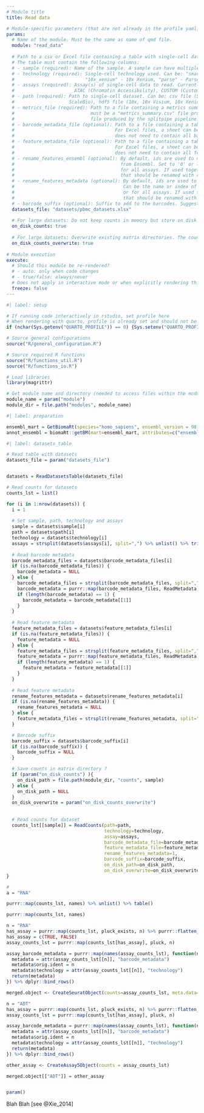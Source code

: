 ```yaml
---
# Module title
title: Read data

# Module-specific parameters (that are not already in the profile yaml)
params:
  # Name of the module. Must be the same as name of qmd file.
  module: "read_data"
  
  # Path to a csv or Excel file containing a table with single-cell datasets. For Excel files, a sheet can be specified by appending ':<sheet_number>'.
  # The table must contain the following columns:
  # - sample (required): Name of the sample. A sample can have multiple single-cell datasets.
  # - technology (required): Single-cell technology used. Can be: "smartseq2" - Smartseq2, "smartseq3" - Smartseq3, "10x" - 10x, "10x_visium" - 10x Visium, 
  #                          "10x_xenium" - 10x Xenium, "parse" - Parse Biosciences, "scale" - ScaleBio.
  # - assays (required): Assay(s) of single-cell data to read. Currently supported are: RNA (Gene Expression), ADT (Antibody Protein Capture) and 
  #                      ATAC (Chromatin Accessibility), CUSTOM (Custom). Multiple assays can be specified comma-separated.
  # - path (required): Path to single-cell dataset. Can be: csv file (Smartseq2/3), mtx matrix market directory (10x, 10x Visium, 10x Xenium, Parse Biosciences,
  #                    ScaleBio), hdf5 file (10x, 10x Visium, 10x Xenium), h5ad file (Parse Biosciences).
  # - metrics_file (required): Path to a file containing a metrics summary table. For Smartseq2/3, this can be any table. For 10x, 10x Visium or 10x Xenium, this 
  #                            must be a "metrics_summary.csv" file produced by the Cellranger pipelines. For Parse Biosciences, this must be a "analysis_summary.csv"
  #                            file produced by the splitpipe pipeline. For ScaleBio, this must be a "*.reportStatistics.csv" file produced by the scalerna pipeline.
  # - barcode_metadata_file (optional): Path to a file containing a table of additional barcode metadata. Can be: a csv, Excel or an R table saved as rds file. 
  #                                     For Excel files, a sheet can be specified by appending ':<sheet_number>'. First column must contain the barcode. Table
  #                                     does not need to contain all barcodes.
  # - feature_metadata_file (optional): Path to a file containing a table of additional feature metadata. Can be: a csv, Excel or an R table saved as rds file. 
  #                                     For Excel files, a sheet can be specified by appending ':<sheet_number>'. First column must contain the feature id. Table
  #                                     does not need to contain all features.
  # - rename_features_ensembl (optional): By default, ids are used to name features (first column). For gene features, set to '1' to fetch gene names (and more annotation)
  #                                       from Ensembl. Set to '0' or leave empty to deactivate. If multiple assays are read, this option can be specified either once or 
  #                                       for all assays. If used together with rename_features_metadata, then rename_features_metadata must be set '1' for all assays 
  #                                       that should be renamed with rename_features_ensembl.
  # - rename_features_metadata (optional): By default, ids are used to name features (first column). This column controls how to rename the features using metadata. 
  #                                        Can be the name or index of a feature  metadata column. If multiple assays are read, this option can be specified either once 
  #                                        or for all assays. If used together with rename_features_ensembl, then rename_features_metadata must be set '1' for all assays 
  #                                        that should be renamed with rename_features_ensembl.
  # - barcode_suffix (optional): Suffix to add to the barcodes. Suggestion is to use '-1', '-2', etc. If not set, no suffixes are added.
  datasets_file: "datasets/pbmc_datasets.xlsx"
  
  # For large datasets: Do not keep counts in memory but store on disk in matrix directories. Computations will access only the relevant parts of the data. TThis will create a a 'counts' directory within the module directory with one matrix directory per sample and assay.
  on_disk_counts: true
  
  # For large datasets: Overwrite existing matrix directories. The counts files will still be read though.
  on_disk_counts_overwrite: true
  
# Module execution
execute:
  # Should this module be re-rendered?
  # - auto: only when code changes
  # - true/false: always/never
  # Does not apply in interactive mode or when explicitly rendering this document via in rstudio
  freeze: false
---
```


```r
#| label: setup

# If running code interactively in rstudio, set profile here
# When rendering with quarto, profile is already set and should not be overwritten
if (nchar(Sys.getenv("QUARTO_PROFILE")) == 0) {Sys.setenv("QUARTO_PROFILE" = "default")}

# Source general configurations
source("R/general_configuration.R")

# Source required R functions
source("R/functions_util.R")
source("R/functions_io.R")

# Load libraries
library(magrittr)

# Get module name and directory (needed to access files within the module directory)
module_name = param("module")
module_dir = file.path("modules", module_name)
```

```r
#| label: preparation

ensembl_mart = GetBiomaRt(species="homo_sapiens", ensembl_version = 98)
annot_ensembl = biomaRt::getBM(mart=ensembl_mart, attributes=c("ensembl_gene_id", "external_gene_name", "chromosome_name", "start_position", "end_position", "gene_biotype", "description"), useCache=FALSE)

```

```r
#| label: datasets_table

# Read table with datasets
datasets_file = param("datasets_file")


datasets = ReadDatasetsTable(datasets_file)

```


```r
# Read counts for datasets
counts_lst = list()

for (i in 1:nrow(datasets)) {
  i = 1
  
  # Set sample, path, technology and assays
  sample = datasets$sample[i]
  path = datasets$path[i]
  technology = datasets$technology[i]
  assays = strsplit(datasets$assays[i], split=",") %>% unlist() %>% trimws()
  
  # Read barcode metadata
  barcode_metadata_files = datasets$barcode_metadata_files[i]
  if (is.na(barcode_metadata_files)) {
    barcode_metadata = NULL
  } else {
    barcode_metadata_files = strsplit(barcode_metadata_files, split=",")  %>% unlist() %>% trimws()
    barcode_metadata = purrr::map(barcode_metadata_files, ReadMetadata)
    if (length(barcode_metadata) == 1) {
      barcode_metadata = barcode_metadata[[1]]
    }
  }
  
  # Read feature metadata
  feature_metadata_files = datasets$feature_metadata_files[i]
  if (is.na(feature_metadata_files)) {
    feature_metadata = NULL
  } else {
    feature_metadata_files = strsplit(feature_metadata_files, split=",")  %>% unlist() %>% trimws()
    feature_metadata = purrr::map(feature_metadata_files, ReadMetadata)
    if (length(feature_metadata) == 1) {
      feature_metadata = feature_metadata[[1]]
    }
  }
  
  # Read feature metadata
  rename_features_metadata = datasets$rename_features_metadata[i]
  if (is.na(rename_features_metadata)) {
    rename_features_metadata = NULL
  } else {
    feature_metadata_files = strsplit(rename_features_metadata, split=",")  %>% unlist() %>% trimws()
  }

  # Barcode suffix
  barcode_suffix = datasets$barcode_suffix[i]
  if (is.na(barcode_suffix)) {
    barcode_suffix = NULL
  }

  # Save counts in matrix directory ?
  if (param("on_disk_counts") ){
    on_disk_path = file.path(module_dir, "counts", sample)
  } else {
    on_disk_path = NULL
  }
  on_disk_overwrite = param("on_disk_counts_overwrite")
  
  
  # Read counts for dataset
  counts_lst[[sample]] = ReadCounts(path=path,
                                    technology=technology,
                                    assay=assays,
                                    barcode_metadata_file=barcode_metadata_file,
                                    feature_metadata_file=feature_metadata_file,
                                    rename_features_metadata=1,
                                    barcode_suffix=barcode_suffix,
                                    on_disk_path=on_disk_path,
                                    on_disk_overwrite=on_disk_overwrite)
}

# 
a = "RNA"

purrr::map(counts_lst, names) %>% unlist() %>% table()

purrr::map(counts_lst, names)

n = "RNA"
has_assay = purrr::map(counts_lst, pluck_exists, n) %>% purrr::flatten_lgl()
has_assay = c(TRUE, FALSE)
assay_counts_lst = purrr::map(counts_lst[has_assay], pluck, n)

assay_barcode_metadata = purrr::map(names(assay_counts_lst), function(n) {
  metadata = attr(assay_counts_lst[[n]], "barcode_metadata")
  metadata$orig.ident = n
  metadata$technology = attr(assay_counts_lst[[n]], "technology")
  return(metadata)
}) %>% dplyr::bind_rows()

merged.object <- CreateSeuratObject(counts=assay_counts_lst, meta.data=assay_barcode_metadata, assay="RNA", names.delim=NULL, names.field=NULL)

n = "ADT"
has_assay = purrr::map(counts_lst, pluck_exists, n) %>% purrr::flatten_lgl()
assay_counts_lst = purrr::map(counts_lst[has_assay], pluck, n)

assay_barcode_metadata = purrr::map(names(assay_counts_lst), function(n) {
  metadata = attr(assay_counts_lst[[n]], "barcode_metadata")
  metadata$orig.ident = n
  metadata$technology = attr(assay_counts_lst[[n]], "technology")
  return(metadata)
}) %>% dplyr::bind_rows()

other_assay <- CreateAssay5Object(counts = assay_counts_lst)

merged.object[["ADT"]] = other_assay


param()
```



Blah Blah [see @Xie_2014]
